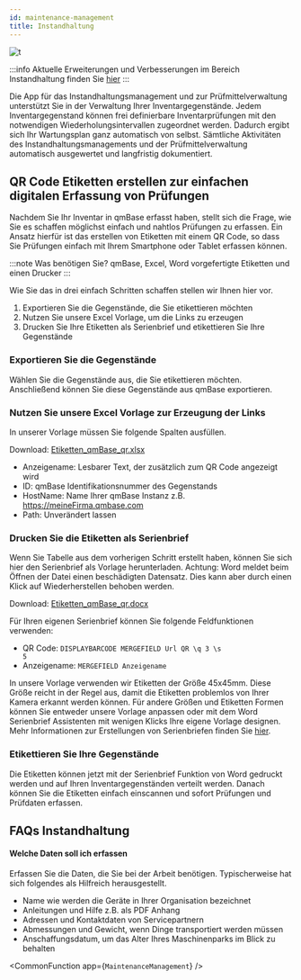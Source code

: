 ```yaml
---
id: maintenance-management
title: Instandhaltung
---
```


![t](https://caqadmin.blob.core.windows.net/public-screenshots/All%20Integration%20Specs/MaintenanceManagement.png)

:::info Aktuelle Erweiterungen und Verbesserungen im Bereich Instandhaltung finden Sie [hier](/blog/tags/instandhaltung)
:::

Die App für das Instandhaltungsmanagement und zur Prüfmittelverwaltung unterstützt Sie in der Verwaltung Ihrer Inventargegenstände. Jedem Inventargegenstand können frei definierbare Inventarprüfungen mit den notwendigen Wiederholungsintervallen zugeordnet werden. Dadurch ergibt sich Ihr Wartungsplan ganz automatisch von selbst. Sämtliche Aktivitäten des Instandhaltungsmanagements und der Prüfmittelverwaltung automatisch ausgewertet und langfristig dokumentiert.

## QR Code Etiketten erstellen zur einfachen digitalen Erfassung von Prüfungen

Nachdem Sie Ihr Inventar in qmBase erfasst haben, stellt sich die Frage, wie Sie es schaffen möglichst einfach und nahtlos Prüfungen zu erfassen.
Ein Ansatz hierfür ist das erstellen von Etiketten mit einem QR Code, so dass Sie Prüfungen einfach mit Ihrem Smartphone oder Tablet erfassen können.

:::note Was benötigen Sie?
qmBase, Excel, Word vorgefertigte Etiketten und einen Drucker
:::

Wie Sie das in drei einfach Schritten schaffen stellen wir Ihnen hier vor.

1. Exportieren Sie die Gegenstände, die Sie etikettieren möchten
2. Nutzen Sie unsere Excel Vorlage, um die Links zu erzeugen
3. Drucken Sie Ihre Etiketten als Serienbrief und etikettieren Sie Ihre Gegenstände

### Exportieren Sie die Gegenstände

Wählen Sie die Gegenstände aus, die Sie etikettieren möchten. Anschließend können Sie diese Gegenstände aus qmBase exportieren.

### Nutzen Sie unsere Excel Vorlage zur Erzeugung der Links

In unserer Vorlage müssen Sie folgende Spalten ausfüllen.

Download: [Etiketten_qmBase_qr.xlsx](./../assets/Etiketten_qmBase_qr.xlsx)

- Anzeigename: Lesbarer Text, der zusätzlich zum QR Code angezeigt wird
- ID: qmBase Identifikationsnummer des Gegenstands
- HostName: Name Ihrer qmBase Instanz z.B. https://meineFirma.qmbase.com
- Path: Unverändert lassen

### Drucken Sie die Etiketten als Serienbrief

Wenn Sie Tabelle aus dem vorherigen Schritt erstellt haben, können Sie sich hier den Serienbrief als Vorlage herunterladen. Achtung: Word meldet beim Öffnen der Datei einen beschädigten Datensatz. Dies kann aber durch einen Klick auf Wiederherstellen behoben werden.

Download: [Etiketten_qmBase_qr.docx](./../assets/Etiketten_qmBase_qr.docx)

Für Ihren eigenen Serienbrief können Sie folgende Feldfunktionen verwenden:

- QR Code: <code>DISPLAYBARCODE MERGEFIELD Url QR \q 3 \s 5</code>
- Anzeigename: <code>MERGEFIELD Anzeigename</code>

In unsere Vorlage verwenden wir Etiketten der Größe 45x45mm. Diese Größe reicht in der Regel aus, damit die Etiketten problemlos von Ihrer Kamera erkannt werden können. Für andere Größen und Etiketten Formen können Sie entweder unsere Vorlage anpassen oder mit dem Word Serienbrief Assistenten mit wenigen Klicks Ihre eigene Vorlage designen. Mehr Informationen zur Erstellungen von Serienbriefen finden Sie [hier](https://www.google.de/search?q=office+serienbrief+erstellen).

### Etikettieren Sie Ihre Gegenstände

Die Etiketten können jetzt mit der Serienbrief Funktion von Word gedruckt werden und auf Ihren Inventargegenständen verteilt werden. Danach können Sie die Etiketten einfach einscannen und sofort Prüfungen und Prüfdaten erfassen.

## FAQs Instandhaltung

#### Welche Daten soll ich erfassen

Erfassen Sie die Daten, die Sie bei der Arbeit benötigen. Typischerweise hat sich folgendes als Hilfreich herausgestellt.

- Name wie werden die Geräte in Ihrer Organisation bezeichnet
- Anleitungen und Hilfe z.B. als PDF Anhang
- Adressen und Kontaktdaten von Servicepartnern
- Abmessungen und Gewicht, wenn Dinge transportiert werden müssen
- Anschaffungsdatum, um das Alter Ihres Maschinenparks im Blick zu behalten

<!-- Custom component -->



<CommonFunction app={`MaintenanceManagement`} />
